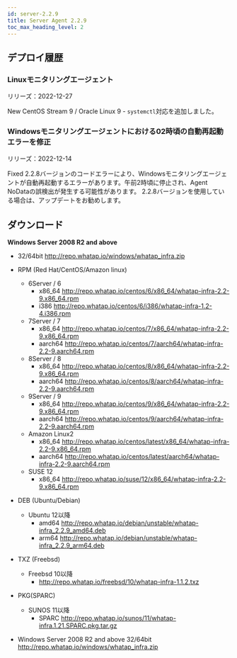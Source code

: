 ```yaml
---
id: server-2.2.9
title: Server Agent 2.2.9
toc_max_heading_level: 2
---
```



## デプロイ履歴

### Linuxモニタリングエージェント

リリーズ：2022-12-27

<Status>New</Status> CentOS Stream 9 / Oracle Linux 9  - <code>systemctl</code>対応を追加しました。

### Windowsモニタリングエージェントにおける02時頃の自動再起動エラーを修正

リリーズ：2022-12-14

<Status>Fixed</Status> 2.2.8バージョンのコードエラーにより、Windowsモニタリングエージェントが自動再起動するエラーがあります。午前2時頃に停止され、Agent NoDataの誤検出が発生する可能性があります。 2.2.8バージョンを使用している場合は、アップデートをお勧めします。

## ダウンロード

**Windows Server 2008 R2 and above**

-   32/64bit http://repo.whatap.io/windows/whatap_infra.zip

-   RPM (Red Hat/CentOS/Amazon linux)
    -   6Server / 6 
        -   x86_64 http://repo.whatap.io/centos/6/x86_64/whatap-infra-2.2-9.x86_64.rpm 
        -   i386 http://repo.whatap.io/centos/6/i386/whatap-infra-1.2-4.i386.rpm
    -   7Server / 7 
        -   x86_64 http://repo.whatap.io/centos/7/x86_64/whatap-infra-2.2-9.x86_64.rpm 
        -   aarch64 http://repo.whatap.io/centos/7/aarch64/whatap-infra-2.2-9.aarch64.rpm
    -   8Server / 8 
        -   x86_64 http://repo.whatap.io/centos/8/x86_64/whatap-infra-2.2-9.x86_64.rpm 
        -   aarch64 http://repo.whatap.io/centos/8/aarch64/whatap-infra-2.2-9.aarch64.rpm
    -   9Server / 9 
        -   x86_64 http://repo.whatap.io/centos/9/x86_64/whatap-infra-2.2-9.x86_64.rpm 
        -   aarch64 http://repo.whatap.io/centos/9/aarch64/whatap-infra-2.2-9.aarch64.rpm
    -   Amazon Linux2
        -   x86_64 http://repo.whatap.io/centos/latest/x86_64/whatap-infra-2.2-9.x86_64.rpm 
        -   aarch64 http://repo.whatap.io/centos/latest/aarch64/whatap-infra-2.2-9.aarch64.rpm
    -   SUSE 12
        -   x86_64 http://repo.whatap.io/suse/12/x86_64/whatap-infra-2.2-9.x86_64.rpm

-   DEB (Ubuntu/Debian)
    -   Ubuntu 12以降
        -   amd64 http://repo.whatap.io/debian/unstable/whatap-infra_2.2.9_amd64.deb
        -   arm64 http://repo.whatap.io/debian/unstable/whatap-infra_2.2.9_arm64.deb

-   TXZ (Freebsd)
    -   Freebsd 10以降
        -   http://repo.whatap.io/freebsd/10/whatap-infra-1.1.2.txz

-   PKG(SPARC)
    -   SUNOS 11以降
        -   SPARC http://repo.whatap.io/sunos/11/whatap-infra.1.21.SPARC.pkg.tar.gz

-   Windows Server 2008 R2 and above 32/64bit http://repo.whatap.io/windows/whatap_infra.zip
